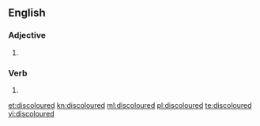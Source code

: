 ==English==

===Adjective===
{{en-adj}}

# {{context|British|lang=en}} {{alternative spelling of|discolored}}

===Verb===
{{head|en}}

# {{en-past of|discolour}}

[[et:discoloured]]
[[kn:discoloured]]
[[ml:discoloured]]
[[pl:discoloured]]
[[te:discoloured]]
[[vi:discoloured]]
